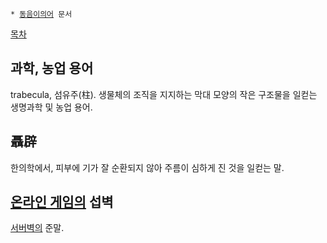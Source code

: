  * [[동음이의어]] 문서

[[목차]]

== 과학, 농업 용어 ==
trabecula, 섬유주(柱). 생물체의 조직을 지지하는 막대 모양의 작은 구조물을 일컫는 생명과학 및 농업 용어.

== 聶辟 ==
한의학에서, 피부에 기가 잘 순환되지 않아 주름이 심하게 진 것을 일컫는 말.

== [[온라인 게임]]의 섭벽 ==
[[서버벽]]의 준말.
